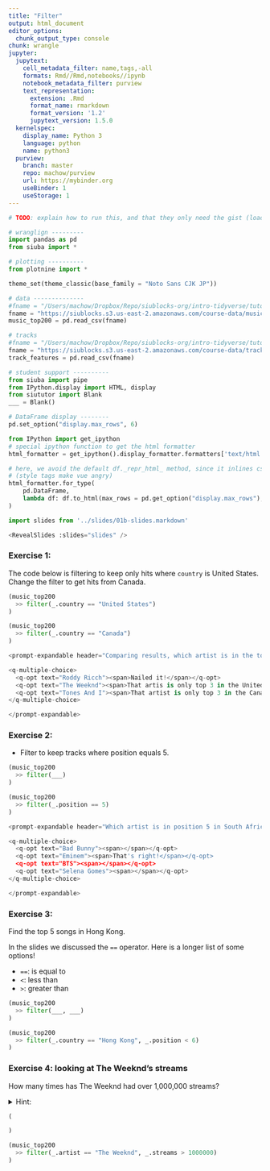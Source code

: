 ```yaml
---
title: "Filter"
output: html_document
editor_options: 
  chunk_output_type: console
chunk: wrangle
jupyter:
  jupytext:
    cell_metadata_filter: name,tags,-all
    formats: Rmd//Rmd,notebooks//ipynb
    notebook_metadata_filter: purview
    text_representation:
      extension: .Rmd
      format_name: rmarkdown
      format_version: '1.2'
      jupytext_version: 1.5.0
  kernelspec:
    display_name: Python 3
    language: python
    name: python3
  purview:
    branch: master
    repo: machow/purview
    url: https://mybinder.org
    useBinder: 1
    useStorage: 1
---
```


```python
# TODO: explain how to run this, and that they only need the gist (loads tools)

# wranglign ---------
import pandas as pd
from siuba import *

# plotting ----------
from plotnine import *

theme_set(theme_classic(base_family = "Noto Sans CJK JP"))

# data --------------
#fname = "/Users/machow/Dropbox/Repo/siublocks-org/intro-tidyverse/tutorial/data/music200.csv"
fname = "https://siublocks.s3.us-east-2.amazonaws.com/course-data/music200.csv"
music_top200 = pd.read_csv(fname)

# tracks
#fname = "/Users/machow/Dropbox/Repo/siublocks-org/intro-tidyverse/tutorial/data/track_features.csv"
fname = "https://siublocks.s3.us-east-2.amazonaws.com/course-data/track_features.csv"
track_features = pd.read_csv(fname)

# student support ----------
from siuba import pipe
from IPython.display import HTML, display
from siututor import Blank
___ = Blank()

# DataFrame display --------
pd.set_option("display.max_rows", 6)

from IPython import get_ipython
# special ipython function to get the html formatter
html_formatter = get_ipython().display_formatter.formatters['text/html']

# here, we avoid the default df._repr_html_ method, since it inlines css
# (style tags make vue angry)
html_formatter.for_type(
    pd.DataFrame,
    lambda df: df.to_html(max_rows = pd.get_option("display.max_rows"), show_dimensions = True)
)


```

```python
import slides from '../slides/01b-slides.markdown'

<RevealSlides :slides="slides" />

```

### Exercise 1: 

The code below is filtering to keep only hits where `country` is United States.
Change the filter to get hits from Canada.


```python
(music_top200
  >> filter(_.country == "United States")
)
```

```python
(music_top200
  >> filter(_.country == "Canada")
)
```

```python
<prompt-expandable header="Comparing results, which artist is in the top 3 in both (the) United States and Canada?">

<q-multiple-choice>
  <q-opt text="Roddy Ricch"><span>Nailed it!</span></q-opt>
  <q-opt text="The Weeknd"><span>That artis is only top 3 in the United States</span></q-opt>
  <q-opt text="Tones And I"><span>That artist is only top 3 in the Canada</span></q-opt>
</q-multiple-choice>

</prompt-expandable>

```

### Exercise 2: 

* Filter to keep tracks where position equals 5.

```python
(music_top200
  >> filter(___)
)
```

```python
(music_top200
  >> filter(_.position == 5)
)
```

```python
<prompt-expandable header="Which artist is in position 5 in South Africa?">

<q-multiple-choice>
  <q-opt text="Bad Bunny"><span></span></q-opt>
  <q-opt text="Eminem"><span>That's right!</span></q-opt>
  <q-opt text="BTS"><span></span></q-opt>
  <q-opt text="Selena Gomes"><span></span></q-opt>  
</q-multiple-choice>

</prompt-expandable>

```

### Exercise 3:

Find the top 5 songs in Hong Kong.

In the slides we discussed the `==` operator. Here is a longer list of some options!

* `==`: is equal to
* `<`: less than
* `>`: greater than


```python
(music_top200
  >> filter(___, ___)
)
```

```python
(music_top200
  >> filter(_.country == "Hong Kong", _.position < 6)
)
```

### Exercise 4: looking at The Weeknd's streams

How many times has The Weeknd had over 1,000,000 streams?

<details>
    <summary>Hint:</summary>
    Do in steps. Run first to get all rows where the artist is The Weeknd, and then modify your code to get where he has over 1,000,000 streams.
</details>

```python
(

)
```

```python
(music_top200
  >> filter(_.artist == "The Weeknd", _.streams > 1000000)
)
```
